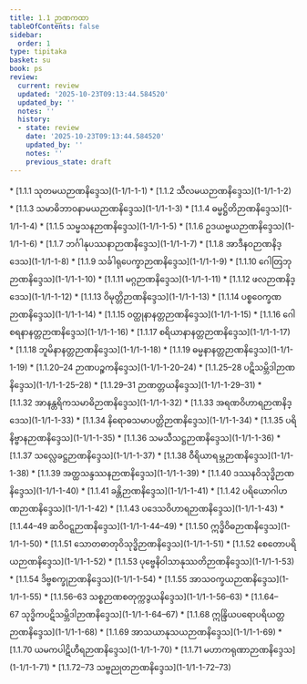 ```yaml
---
title: 1.1 ဉာဏကထာ
tableOfContents: false
sidebar:
  order: 1
type: tipitaka
basket: su
book: ps
review:
  current: review
  updated: '2025-10-23T09:13:44.584520'
  updated_by: ''
  notes: ''
  history:
  - state: review
    date: '2025-10-23T09:13:44.584520'
    updated_by: ''
    notes: ''
    previous_state: draft
---
```



<ReviewStatus review={frontmatter.review} showDetails={true} />

<HypothesisAnnotation frontmatter={frontmatter} />

<DynamicBreadcrumb />



<TableOfContents book="ps" section="1.1">
* [1.1.1 သုတမယဉာဏနိဒ္ဒေသ](1-1/1-1-1)
* [1.1.2 သီလမယဉာဏနိဒ္ဒေသ](1-1/1-1-2)
* [1.1.3 သမာဓိဘာဝနာမယဉာဏနိဒ္ဒေသ](1-1/1-1-3)
* [1.1.4 ဓမ္မဋ္ဌိတိဉာဏနိဒ္ဒေသ](1-1/1-1-4)
* [1.1.5 သမ္မသနဉာဏနိဒ္ဒေသ](1-1/1-1-5)
* [1.1.6 ဥဒယဗ္ဗယဉာဏနိဒ္ဒေသ](1-1/1-1-6)
* [1.1.7 ဘင်္ဂါနုပဿနာဉာဏနိဒ္ဒေသ](1-1/1-1-7)
* [1.1.8 အာဒီနဝဉာဏနိဒ္ဒေသ](1-1/1-1-8)
* [1.1.9 သင်္ခါရုပေက္ခာဉာဏနိဒ္ဒေသ](1-1/1-1-9)
* [1.1.10 ဂေါတြဘုဉာဏနိဒ္ဒေသ](1-1/1-1-10)
* [1.1.11 မဂ္ဂဉာဏနိဒ္ဒေသ](1-1/1-1-11)
* [1.1.12 ဖလဉာဏနိဒ္ဒေသ](1-1/1-1-12)
* [1.1.13 ဝိမုတ္တိဉာဏနိဒ္ဒေသ](1-1/1-1-13)
* [1.1.14 ပစ္စဝေက္ခဏဉာဏနိဒ္ဒေသ](1-1/1-1-14)
* [1.1.15 ဝတ္ထုနာနတ္တဉာဏနိဒ္ဒေသ](1-1/1-1-15)
* [1.1.16 ဂေါစရနာနတ္တဉာဏနိဒ္ဒေသ](1-1/1-1-16)
* [1.1.17 စရိယာနာနတ္တဉာဏနိဒ္ဒေသ](1-1/1-1-17)
* [1.1.18 ဘူမိနာနတ္တဉာဏနိဒ္ဒေသ](1-1/1-1-18)
* [1.1.19 ဓမ္မနာနတ္တဉာဏနိဒ္ဒေသ](1-1/1-1-19)
* [1.1.20–24 ဉာဏပဉ္စကနိဒ္ဒေသ](1-1/1-1-20–24)
* [1.1.25–28 ပဋိသမ္ဘိဒါဉာဏနိဒ္ဒေသ](1-1/1-1-25–28)
* [1.1.29–31 ဉာဏတ္တယနိဒ္ဒေသ](1-1/1-1-29–31)
* [1.1.32 အာနန္တရိကသမာဓိဉာဏနိဒ္ဒေသ](1-1/1-1-32)
* [1.1.33 အရဏဝိဟာရဉာဏနိဒ္ဒေသ](1-1/1-1-33)
* [1.1.34 နိရောဓသမာပတ္တိဉာဏနိဒ္ဒေသ](1-1/1-1-34)
* [1.1.35 ပရိနိဗ္ဗာနဉာဏနိဒ္ဒေသ](1-1/1-1-35)
* [1.1.36 သမသီသဋ္ဌဉာဏနိဒ္ဒေသ](1-1/1-1-36)
* [1.1.37 သလ္လေခဋ္ဌဉာဏနိဒ္ဒေသ](1-1/1-1-37)
* [1.1.38 ဝီရိယာရမ္ဘဉာဏနိဒ္ဒေသ](1-1/1-1-38)
* [1.1.39 အတ္ထသန္ဒဿနဉာဏနိဒ္ဒေသ](1-1/1-1-39)
* [1.1.40 ဒဿနဝိသုဒ္ဓိဉာဏနိဒ္ဒေသ](1-1/1-1-40)
* [1.1.41 ခန္တိဉာဏနိဒ္ဒေသ](1-1/1-1-41)
* [1.1.42 ပရိယောဂါဟဏဉာဏနိဒ္ဒေသ](1-1/1-1-42)
* [1.1.43 ပဒေသဝိဟာရဉာဏနိဒ္ဒေသ](1-1/1-1-43)
* [1.1.44–49 ဆဝိဝဋ္ဋဉာဏနိဒ္ဒေသ](1-1/1-1-44–49)
* [1.1.50 ဣဒ္ဓိဝိဓဉာဏနိဒ္ဒေသ](1-1/1-1-50)
* [1.1.51 သောတဓာတုဝိသုဒ္ဓိဉာဏနိဒ္ဒေသ](1-1/1-1-51)
* [1.1.52 စေတောပရိယဉာဏနိဒ္ဒေသ](1-1/1-1-52)
* [1.1.53 ပုဗ္ဗေနိဝါသာနုဿတိဉာဏနိဒ္ဒေသ](1-1/1-1-53)
* [1.1.54 ဒိဗ္ဗစက္ခုဉာဏနိဒ္ဒေသ](1-1/1-1-54)
* [1.1.55 အာသဝက္ခယဉာဏနိဒ္ဒေသ](1-1/1-1-55)
* [1.1.56–63 သစ္စဉာဏစတုက္ကဒွယနိဒ္ဒေသ](1-1/1-1-56–63)
* [1.1.64–67 သုဒ္ဓိကပဋိသမ္ဘိဒါဉာဏနိဒ္ဒေသ](1-1/1-1-64–67)
* [1.1.68 ဣန္ဒြိယပရောပရိယတ္တဉာဏနိဒ္ဒေသ](1-1/1-1-68)
* [1.1.69 အာသယာနုသယဉာဏနိဒ္ဒေသ](1-1/1-1-69)
* [1.1.70 ယမကပါဋိဟီရဉာဏနိဒ္ဒေသ](1-1/1-1-70)
* [1.1.71 မဟာကရုဏာဉာဏနိဒ္ဒေသ](1-1/1-1-71)
* [1.1.72–73 သဗ္ဗညုတဉာဏနိဒ္ဒေသ](1-1/1-1-72–73)
</TableOfContents>